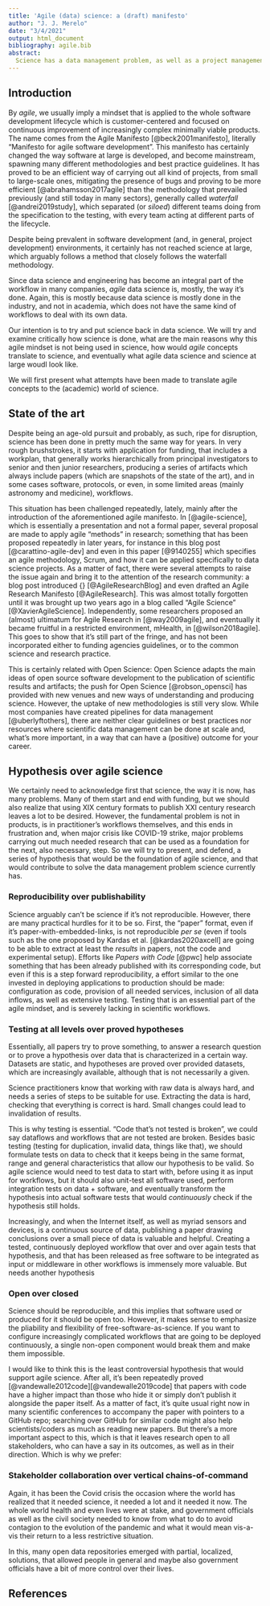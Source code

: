 ```yaml
---
title: 'Agile (data) science: a (draft) manifesto'
author: "J. J. Merelo"
date: "3/4/2021"
output: html_document
bibliography: agile.bib
abstract:
  Science has a data management problem, as well as a project management problem. While industry data science teams have embraced the *agile* mindset, and adopted or created all kind of tools to create reproducible workflows, academia-based science is still (mostly) mired in a mindset that's focused on a single final product (a paper), without focusing on incremental improvement and, over all, reproducibility. In this report we argue towards the adoption of the agile mindset and agile data science tool in academia, to make a more responsible, and over all, reproducible science.
---
```


## Introduction

By *agile*, we usually imply a mindset that is applied to the whole software development lifecycle which is customer-centered and focused on continuous improvement of increasingly complex minimally viable products. The name comes from the Agile Manifesto [@beck2001manifesto], literally "Manifesto for agile software development". This manifesto has certainly changed the way software at large is developed, and become mainstream, spawning many different methodologies and best practice guidelines. It has proved to be an efficient way of carrying out all kind of projects, from small to large-scale ones, mitigating the presence of bugs and proving to be more efficient [@abrahamsson2017agile] than the methodology that prevailed previously (and still today in many sectors), generally called *waterfall* [@andrei2019study], which separated (or *siloed*) different teams doing from the specification to the testing, with every team acting at different parts of the lifecycle.

Despite being prevalent in software development (and, in general, project development) environments, it certainly has not reached science at large, which arguably follows a method that closely follows the waterfall methodology.

Since data science and engineering has become an integral part of the workflow in many companies, *agile* data science is, mostly, the way it's done. Again, this is mostly because data science is mostly done in the industry, and not in academia, which does not have the same kind of workflows to deal with its own data.

Our intention is to try and put science back in data science. We will try and examine critically how science is done, what are the main reasons why this agile mindset is not being used in science, how would *agile* concepts translate to science, and eventually what agile data science and science at large woudl look like.

We will first present what attempts have been made to translate agile concepts to the (academic) world of science.

## State of the art

Despite being an age-old pursuit and probably, as such, ripe for disruption, science has been done in pretty much the same way for years. In very rough brushstrokes, it starts with application for funding, that includes a workplan, that generally works hierarchically from principal investigators to senior and then junior researchers, producing a series of artifacts which always include papers (which are snapshots of the state of the art), and in some cases software, protocols, or even, in some limited areas (mainly astronomy and medicine), workflows.

This situation has been challenged repeatedly, lately, mainly after the introduction of the aforementioned agile manifesto. In [@agile-science], which is essentially a presentation and not a formal paper, several proposal are made to apply agile "methods" in research; something that has been proposed repeatedly in later years, for instance in this blog post [@carattino-agile-dev] and even in this paper [@9140255] which specifies an agile methodology, Scrum, and how it can be applied specifically to data science projects. As a matter of fact, there were several attempts to raise the issue again and bring it to the attention of the research community: a blog post introduced {\em agile research} [@AgileResearchBlog] and even drafted an Agile Research Manifesto [@AgileResearch]. This was almost totally forgotten until it was brought up two years ago in a blog called "Agile Science" [@XavierAgileScience]. Independently, some researchers proposed an (almost) ultimatum for Agile Research in [@way2009agile], and eventually it became fruitful in a restricted environment, mHealth, in  [@wilson2018agile]. This goes to show that it's still part of the fringe, and has not been incorporated either to funding agencies guidelines, or to the common science and research practice.

This is certainly related with Open Science: Open Science adapts the main ideas of open source software development to the publication of scientific results and artifacts; the push for Open Science [@robson_opensci] has provided with new venues and new ways of understanding and producing science. However, the uptake of new methodologies is still very slow. While most companies have created pipelines for data management [@uberlyftothers], there are neither clear guidelines or best practices nor resources where scientific data management can be done at scale and, what's more important, in a way that can have a (positive) outcome for your career.

## Hypothesis over agile science

We certainly need to acknowledge first that science, the way it is now, has many problems. Many of them start and end with funding, but we should also realize that using XIX century formats to publish XXI century research leaves a lot to be desired. However, the fundamental problem is not in products, is in practitioner's workflows themselves, and this ends in frustration and, when major crisis like COVID-19 strike, major problems carrying out much needed research that can be used as a foundation for the next, also necessary, step. So we will try to present, and defend, a series of hypothesis that would be the foundation of agile science, and that would contribute to solve the data management problem science currently has.

### Reproducibility over publishability

Science arguably can't be science if it's not reproducible. However, there are many practical hurdles for it to be so. First, the "paper" format, even if it's paper-with-embedded-links, is not reproducible *per se* (even if tools such as the one proposed by Kardas et al. [@kardas2020axcell] are going to be able to extract at least the *results* in papers, not the code and experimental setup). Efforts like *Papers with Code* [@pwc] help associate something that has been already published with its corresponding code, but even if this is a step forward reproducibility, a effort similar to the one invested in deploying applications to production should be made: configuration as code, provision of all needed services, inclusion of all data inflows, as well as extensive testing. Testing that is an essential part of the agile mindset, and is severely lacking in scientific workflows.

### Testing at all levels over proved hypotheses

Essentially, all papers try to prove something, to answer a research question or to prove a hypothesis over data that is characterized in a certain way. Datasets are static, and hypotheses are proved over provided datasets, which are increasingly available, although that is not necessarily a given.

Science practitioners know that working with raw data is always hard, and needs a series of steps to be suitable for use. Extracting the data is hard, checking that everything is correct is hard. Small changes could lead to invalidation of results.

This is why testing is essential. "Code that's not tested is broken", we could say dataflows and workflows that are not tested are broken. Besides basic testing (testing for duplication, invalid data, things like that), we should formulate tests on data to check that it keeps being in the same format, range and general characteristics that allow our hypothesis to be valid. So agile science would need to test data to start with, before using it as input for workflows, but it should also unit-test all software used, perform integration tests on data + software, and eventually transform the hypothesis into actual software tests that would *continuously* check if the hypothesis still holds.

Increasingly, and when the Internet itself, as well as myriad sensors and devices, is a continuous source of data, publishing a paper drawing conclusions over a small piece of data is valuable and helpful. Creating a tested, continuously deployed workflow that over and over again tests that hypothesis, and that has been released as free software to be integrated as input or middleware in other workflows is immensely more valuable. But needs another hypothesis

### Open over closed

Science should be reproducible, and this implies that software used or produced for it should be open too. However, it makes sense to emphasize the pliability and flexibility of free-software-as-science. If you want to configure increasingly complicated workflows that are going to be deployed continuously, a single non-open component would break them and make them impossible.

I would like to think this is the least controversial hypothesis that would support agile science. After all, it's been repeatedly proved [@vandewalle2012code][@vandewalle2019code] that papers with code have a higher impact than those who hide it or simply don't publish it alongside the paper itself. As a matter of fact, it's quite usual right now in many scientific conferences to accompany the paper with pointers to a GitHub repo; searching over GitHub for similar code might also help scientists/coders as much as reading new papers. But there's a more important aspect to this, which is that it leaves research open to all stakeholders, who can have a say in its outcomes, as well as in their direction. Which is why we prefer:

### Stakeholder collaboration over vertical chains-of-command

Again, it has been the Covid crisis the occasion where the world has realized that it needed science, it needed a lot and it needed it now. The whole world health and even lives were at stake, and government officials as well as the civil society needed to know from what to do to avoid contagion to the evolution of the pandemic and what it would mean  vis-a-vis their return to a less restrictive situation.

In this, many open data repositories emerged with partial, localized, solutions, that allowed people in general and maybe also government officials have a bit of more control over their lives.

## References